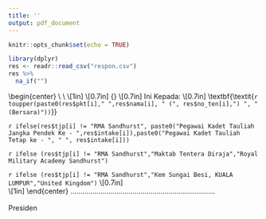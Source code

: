 ```yaml
---
title: ''
output: pdf_document
---
```


```r
knitr::opts_chunk$set(echo = TRUE)

library(dplyr)
res <- readr::read_csv("respon.csv")
res %>% 
  na_if("")
```
\thispagestyle{empty} 
\begin{center}
\includegraphics[width=2.5cm, height=2cm]{logo_rafoc.png}
\\
\textbf{PERSATUAN PEGAWAI-PEGAWAI BERSARA ANGKATAN TENTERA}
\\
\textbf{\textit{(Retired Armed Forces Officers Association) - RAFOC}}
\\[1in]
\textit{Dengan Ini Menyampaikan}
\\[0.7in]
{\LARGE\textbf{SIJIL PENGHARGAAN}}
\\[0.7in]
Ini Kepada:
\\[0.7in]
\textbf{\textit{`r toupper(paste0(res$pkt[i]," ",res$nama[i], " (", res$no_ten[i],") ", "(Bersara)"))`}}

`r ifelse(res$tjp[i] != "RMA Sandhurst", paste0("Pegawai Kadet Tauliah Jangka Pendek Ke - ",res$intake[i]),paste0("Pegawai Kadet Tauliah Tetap ke - ", " ", res$intake[i]))` 

`r ifelse (res$tjp[i] != "RMA Sandhurst","Maktab Tentera Diraja","Royal Military Academy Sandhurst")`

`r ifelse (res$tjp[i] != "RMA Sandhurst","Kem Sungai Besi, KUALA LUMPUR","United Kingdom")`
\\[0.7in] 
\textbf{Setinggi-Tinggi Penghargaan
\\
Sempena 50 Tahun Ditauliahkan Sebagai
\\
Pegawai Tentera Bertauliah Angkatan Tentera Malaysia (ATM)}  
\\[1in]
\end{center}
........................................................................    
\newline
\textbf{LT JEN DATO' SRI ABDUL AZIZ BIN IBRAHIM (BERSARA)}    
Presiden

\begin{center}
\textbf{Sentiasa Setiakawan}
\end{center}
